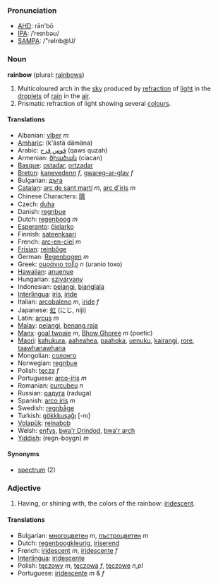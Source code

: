 ===Pronunciation===
*[[w:AHD|AHD]]: rān'bō
*[[w:IPA|IPA]]: /ˈreɪnbəʊ/
*[[w:SAMPA|SAMPA]]: /"reInb@U/

===Noun===
'''rainbow''' (plural: [[rainbows]])

#Multicoloured arch in the [[sky]] produced by [[refraction]] of [[light]] in the [[droplet]]s of [[rain]] in the [[air]].
#Prismatic refraction of light showing several [[colour]]s.

====Translations====
*Albanian: [[ylber]] ''m''
*[[Amharic]]: (k'ästä dämäna)
*Arabic: [[قوس قزح]] (qaws quzah)
*Armenian: [[ծիածան]] (ciacan)
*[[Basque]]: [[ostadar]], [[ortzadar]]
*[[Breton]]: [[kanevedenn]] ''f'', [[gwareg-ar-glav]] ''f''
*Bulgarian: [[дъга]]
*[[Catalan]]: [[arc de sant martí]] ''m'', [[arc d'iris]] ''m''
*Chinese Characters: [[隮]]
*Czech: [[duha]]
*Danish: [[regnbue]]
*Dutch: [[regenboog]] ''m''
*[[Esperanto]]: [[ĉielarko]]
*Finnish: [[sateenkaari]]
*French: [[arc-en-ciel]] ''m''
*[[Frisian]]: [[reinbôge]]
*German: [[Regenbogen]] ''m''
*Greek: [[ουράνιο τοξο]] ''n'' (uranio toxo)
*[[Hawaiian]]: [[anuenue]]
*Hungarian: [[szivárvany]]
*Indonesian: [[pelangi]], [[bianglala]]
*[[Interlingua]]: [[iris]], [[iride]]
*Italian: [[arcobaleno]] ''m'', [[iride]] ''f''
*Japanese: [[虹]] (にじ, niji)
*Latin: [[arcus]] ''m''
*[[Malay]]: [[pelangi]], [[benang raja]]
*[[Manx]]: [[goal twoaie]] ''m'', [[Bhow Ghoree]] ''m'' (poetic)
*[[Maori]]: [[kahukura]], [[aaheahea]], [[paahoka]], [[uenuku]], [[kairangi]], [[rore]], [[taawhanawhana]]
*Mongolian: [[солонго]]
*Norwegian: [[regnbue]]
*Polish: [[tęcza]] ''f''
*Portuguese: [[arco-íris]] ''m''
*Romanian: [[curcubeu]] ''n''
*Russian: [[радуга]] (raduga)
*Spanish: [[arco iris]] ''m''
*Swedish: [[regnbåge]]
*Turkish: [[gökkkuşağı]] [-nı]
*[[Volapük]]: [[reinabob]]
*Welsh: [[enfys]], [[bwa'r Drindod]], [[bwa'r arch]]
*[[Yiddish]]: (regn-boygn) ''m''

====Synonyms====
*[[spectrum]] (2)

===Adjective===
# Having, or shining with, the colors of the rainbow: [[iridescent]].

====Translations====
*Bulgarian: [[многоцветен]] ''m'', [[пъстроцветен]] ''m''
*Dutch: [[regenboogkleurig]], [[iriserend]]
*French: [[iridescent]] ''m'', [[iridescente]] ''f''
*[[Interlingua]]: [[iridescente]]
*Polish: [[tęczowy]] ''m'', [[tęczowa]] ''f'', [[tęczowe]] ''n,pl''
*Portuguese: [[iridescente]] ''m'' & ''f''